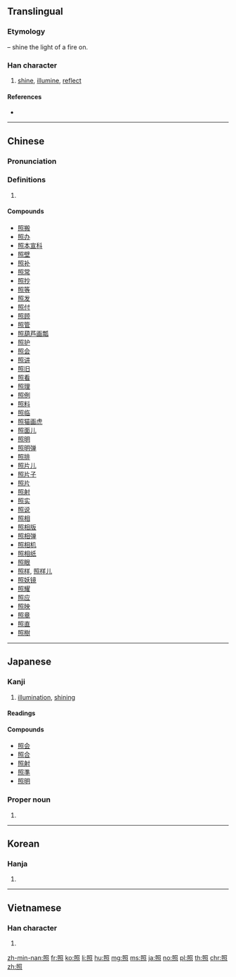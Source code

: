 {{also|炤}}
==Translingual==
{{stroke order|strokes=13}}

===Etymology===
{{Han compound|火|alt1=灬|t1=fire|昭|ls=psc|c1=s|c2=p}} – shine the light of a fire on.

===Han character===
{{Han char|rn=86|rad=火|as=09|sn=13|four=67336|canj=ARF|ids=⿱昭灬}}

# [[shine]], [[illumine]], [[reflect]]

====References====
* {{Han ref|kx=0677.360|dkj=19226|dj=1089.030|hdz=32221.010|uh=7167|ud=29031|bh=B7D3|bd=47059}}

----

==Chinese==
{{zh-forms}}

===Pronunciation===
{{zh-pron
|m=zhào
|c=ziu3
|mc=y
|oc=y
|ma=
|cat=v
}}

===Definitions===
# {{rfdef|lang=zh}}

====Compounds====
* [[照搬]]
* [[照办]]
* [[照本宣科]]
* [[照壁]]
* [[照补]]
* [[照常]]
* [[照抄]]
* [[照等]]
* [[照发]]
* [[照付]]
* [[照顾]]
* [[照管]]
* [[照葫芦画瓢]]
* [[照护]]
* [[照会]]
* [[照讲]]
* [[照旧]]
* [[照看]]
* [[照理]]
* [[照例]]
* [[照料]]
* [[照临]]
* [[照猫画虎]]
* [[照面儿]]
* [[照明]]
* [[照明弹]]
* [[照排]]
* [[照片儿]]
* [[照片子]]
* [[照片]]
* [[照射]]
* [[照实]]
* [[照说]]
* [[照相]]
* [[照相版]]
* [[照相弹]]
* [[照相机]]
* [[照相纸]]
* [[照眼]]
* [[照样]], [[照样儿]]
* [[照妖镜]]
* [[照耀]]
* [[照应]]
* [[照映]]
* [[照章]]
* [[照直]]
* [[照樹]]

----

==Japanese==
{{attention|ja|Needs expansion.}}

===Kanji===
{{ja-kanji|grade=4|rs=火09}}

# [[illumination]], [[shining]]

====Readings====
{{ja-readings
|goon=[[しょう]] (shō), [[せう]] (seu) {{qualifier|historical}}
|kanon=[[しょう]] (shō), [[せう]] (seu) {{qualifier|historical}}
|kun=[[てる|て.る]] ({{ja-l|照る}}, te.ru), [[てり|て.り]] ({{ja-l|照り}}, te.ri), [[てり]] (teri), [[てらす|て.らす]] ({{ja-l|照らす}}, te.rasu), [[てらし|て.らし]] ({{ja-l|照らし}}, te.rashi), [[てらし]] (terashi), [[てれる|て.れる]] ({{ja-l|照れる}}, te.reru), [[てれ|て.れ]] ({{ja-l|照れ}}, te.re), [[てれ]] (tere)
}}

====Compounds====
* [[照会]]
* [[照合]]
* [[照射]]
* [[照準]]
* [[照明]]

===Proper noun===
{{ja-kanjitab|yomi=kun|てらし}}
{{ja-pos|proper|てらし}}

# {{given name|lang=ja|sort=てらし|male}}

----

==Korean==

===Hanja===
{{ko-hanja|hangeul=조|eumhun=|rv=jo|mr=cho|y=co}}

# {{defn|lang=ko|sort=火09}}

----

==Vietnamese==

===Han character===
{{vi-hantu|[[chiếu]]|rs=火09}}

# {{defn|lang=vi|sort=火09}}

[[zh-min-nan:照]]
[[fr:照]]
[[ko:照]]
[[li:照]]
[[hu:照]]
[[mg:照]]
[[ms:照]]
[[ja:照]]
[[no:照]]
[[pl:照]]
[[th:照]]
[[chr:照]]
[[zh:照]]